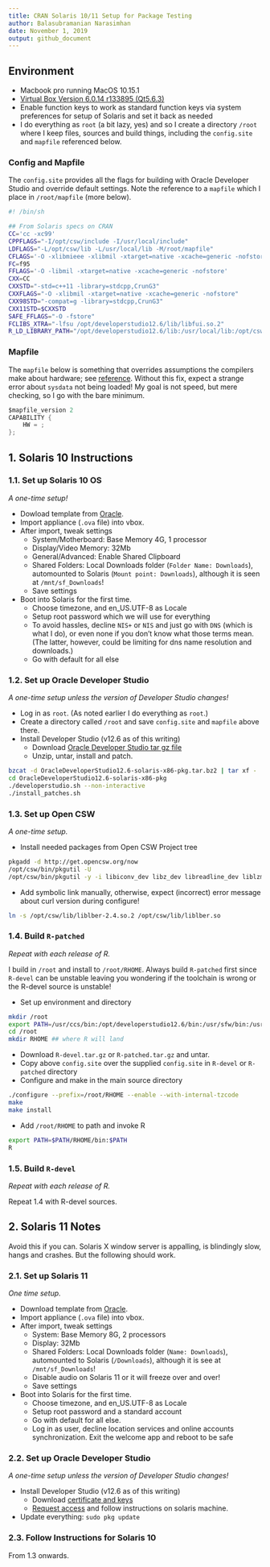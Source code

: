```yaml
---
title: CRAN Solaris 10/11 Setup for Package Testing
author: Balasubramanian Narasimhan
date: November 1, 2019
output: github_document
---
```


## Environment

- Macbook pro running MacOS 10.15.1 
- [Virtual Box Version 6.0.14 r133895 (Qt5.6.3)](https://www.virtualbox.org/)
- Enable function keys to work as standard function keys via system
  preferences for setup of Solaris and set it back as needed
- I do everything as `root` (a bit lazy, yes) and so I create a
  directory `/root` where I keep files, sources and build things,
  including the `config.site` and `mapfile` referenced below.
  
### Config and Mapfile

The `config.site` provides all the flags for building with Oracle
Developer Studio and override default settings. Note the reference to
a `mapfile` which I place in `/root/mapfile` (more below). 

```bash
#! /bin/sh

## From Solaris specs on CRAN
CC='cc -xc99'
CPPFLAGS="-I/opt/csw/include -I/usr/local/include"
LDFLAGS="-L/opt/csw/lib -L/usr/local/lib -M/root/mapfile"
CFLAGS='-O -xlibmieee -xlibmil -xtarget=native -xcache=generic -nofstore'
FC=f95
FFLAGS='-O -libmil -xtarget=native -xcache=generic -nofstore'
CXX=CC
CXXSTD="-std=c++11 -library=stdcpp,CrunG3"
CXXFLAGS="-O -xlibmil -xtarget=native -xcache=generic -nofstore"
CXX98STD="-compat=g -library=stdcpp,CrunG3"
CXX11STD=$CXXSTD
SAFE_FFLAGS="-O -fstore"
FCLIBS_XTRA="-lfsu /opt/developerstudio12.6/lib/libfui.so.2"
R_LD_LIBRARY_PATH="/opt/developerstudio12.6/lib:/usr/local/lib:/opt/csw/lib"
```

### Mapfile

The `mapfile` below is something that overrides assumptions the
compilers make about hardware; see
[reference](https://docs.oracle.com/cd/E19120-01/open.solaris/819-0690/chapter2-20/index.html). Without
this fix, expect a strange error about `sysdata` not being loaded! My
goal is not speed, but mere checking, so I go with the bare minimum.

```c
$mapfile_version 2
CAPABILITY {
	HW = ;
};
```

## 1. Solaris 10 Instructions

### 1.1. Set up Solaris 10 OS

_A one-time setup!_ 

- Dowload template from
  [Oracle](https://download.oracle.com/otn/solaris/vm/Solaris10_1-13_VM.ova).
- Import appliance (`.ova` file) into vbox.
- After import, tweak settings 
  * System/Motherboard: Base Memory 4G, 1 processor
  * Display/Video Memory: 32Mb
  * General/Advanced: Enable Shared Clipboard
  * Shared Folders: Local Downloads folder (`Folder Name: Downloads`),
    automounted to Solaris (`Mount point: Downloads`), although it is seen at
    `/mnt/sf_Downloads`!
  * Save settings

- Boot into Solaris for the first time.  
  * Choose timezone, and en_US.UTF-8 as Locale
  * Setup root password which we will use for everything
  * To avoid hassles, decline `NIS+` or `NIS` and just go with `DNS`
    (which is what I do), or even none if you don't know what those
    terms mean. (The latter, however, could be limiting for dns name
    resolution and downloads.)
  * Go with default for all else

### 1.2. Set up Oracle Developer Studio

_A one-time setup unless the version of Developer Studio
changes!_

- Log in as `root`. (As noted earlier I do everything as `root`.)
- Create a directory called `/root` and save `config.site` and
  `mapfile` above there. 
- Install Developer Studio (v12.6 as of this writing)
  * Download [Oracle Developer Studio tar gz file](https://www.oracle.com/technetwork/server-storage/developerstudio/overview/index.html)
  * Unzip, untar, install and patch.

```bash
bzcat -d OracleDeveloperStudio12.6-solaris-x86-pkg.tar.bz2 | tar xf -
cd OracleDeveloperStudio12.6-solaris-x86-pkg
./developerstudio.sh --non-interactive
./install_patches.sh
```

### 1.3. Set up Open CSW

_A one-time setup._

- Install needed packages from Open CSW Project tree

```bash
pkgadd -d http://get.opencsw.org/now
/opt/csw/bin/pkgutil -U
/opt/csw/bin/pkgutil -y -i libiconv_dev libz_dev libreadline_dev liblzma_dev libpcre_dev libcurl_dev libssh2_dev libssl_dev libcares_dev librtmp_dev libkrb5_dev libk5crypto3 liblber2_4_2 libbrotli_dev texlive gtar curl wget emacs
```

- Add symbolic link manually, otherwise, expect (incorrect) error
  message about curl version during configure!

```bash
ln -s /opt/csw/lib/liblber-2.4.so.2 /opt/csw/lib/liblber.so
```

### 1.4. Build `R-patched` 

_Repeat with each release of R._

I build in `/root` and install to `/root/RHOME`. Always build
`R-patched` first since `R-devel` can be unstable leaving you
wondering if the toolchain is wrong or the R-devel source is unstable!

- Set up environment and directory
```bash
mkdir /root
export PATH=/usr/ccs/bin:/opt/developerstudio12.6/bin:/usr/sfw/bin:/usr/xpg4/bin:/usr/xpg6/bin::/opt/csw/bin:$PATH
cd /root
mkdir RHOME ## where R will land
```

- Download `R-devel.tar.gz` or `R-patched.tar.gz` and untar.
- Copy above `config.site` over the supplied `config.site` in `R-devel` or `R-patched` directory
- Configure and make in the main source directory
```bash
./configure --prefix=/root/RHOME --enable --with-internal-tzcode
make
make install
```
- Add `/root/RHOME` to path and invoke R

```bash
export PATH=$PATH/RHOME/bin:$PATH
R
```

### 1.5. Build `R-devel`

_Repeat with each release of R._

Repeat 1.4 with R-devel sources.

## 2. Solaris 11 Notes

Avoid this if you can. Solaris X window server is appalling, is
blindingly slow, hangs and crashes. But the following should work.

### 2.1. Set up Solaris 11 

_One time setup._

- Download template from
  [Oracle](http://www.oracle.com/technetwork/server-storage/solaris11/downloads/vm-templates-2245495.html).
- Import appliance (`.ova` file) into vbox.
- After import, tweak settings 
  * System: Base Memory 8G, 2 processors
  * Display: 32Mb
  * Shared Folders: Local Downloads folder (`Name: Downloads`),
    automounted to Solaris (`/Downloads`), although it is see at
    `/mnt/sf_Downloads`!
  * Disable audio on Solaris 11 or it will freeze over and over!
  * Save settings

- Boot into Solaris for the first time.  
  * Choose timezone, and en_US.UTF-8 as Locale
  * Setup root password and a standard account
  * Go with default for all else.
  * Log in as user, decline location services and online accounts
    synchronization. Exit the welcome app and reboot to be safe

### 2.2. Set up Oracle Developer Studio

_A one-time setup unless the version of Developer Studio
changes!_

- Install Developer Studio (v12.6 as of this writing)
  * Download [certificate and
    keys](https://pkg-register.oracle.com/register/certificate/)
  * [Request access](https://pkg-register.oracle.com/register/repos/)
    and follow instructions on solaris machine.

- Update everything: `sudo pkg update`

### 2.3. Follow Instructions for Solaris 10

From 1.3 onwards. 




